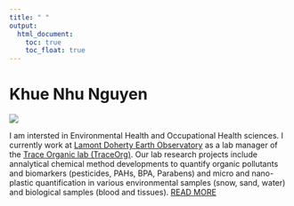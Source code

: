 ```yaml
---
title: " "
output: 
  html_document:
    toc: true
    toc_float: true
---
```


# Khue Nhu Nguyen
![](https://people.climate.columbia.edu/files/Users/2022/12/3140/IMG_20180422_134105.jpg)

I am intersted in Environmental Health and Occupational Health sciences. I currently work at [Lamont Doherty Earth Observatory](https://lamont.columbia.edu/) as a lab manager of the [Trace Organic lab (TraceOrg)](https://www.publichealth.columbia.edu/research/centers/niehs-center-environmental-health-northern-manhattan/facility-cores/translational-research-support-core). Our lab research projects include annalytical chemical method developments to quantify organic pollutants and biomarkers (pesticides, PAHs, BPA, Parabens)  and micro and nano-plastic quantification in various environmental samples (snow, sand, water) and biological samples (blood and tissues). 
[READ MORE](about.html)




